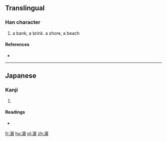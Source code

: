 ==Translingual==

===Han character===
{{Han char|rn=85|rad=水|as=14|sn=17|four=|canj=EJAC}}

# a bank, a brink. a shore, a beach

====References====
* {{Han ref|kx=0657.361|dkj=18538|dj=1067.200|hdz=80024.200|uh=6FF5|ud=28661}}

----

==Japanese==

===Kanji===
{{ja-kanji|grade=|rs=水14}}

# {{defn|lang=ja|sort=水14}}

====Readings====
* {{ja-readings|on=[[ひん]] (hin)|kun=[[はま]] (hama)}}

[[fr:濵]]
[[hu:濵]]
[[pl:濵]]
[[zh:濵]]
